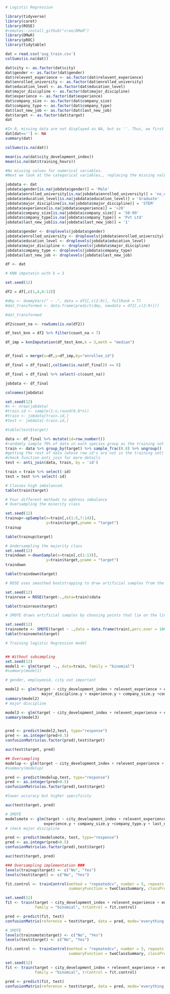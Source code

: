

```{r,echo=FALSE,include=FALSE}

# Logistic Regression

library(tidyverse)
library(caret)
library(ROSE)
#remotes::install_github("cran/DMwR")
library(DMwR)
library(pROC)
library(tidytable)
```


```{r,echo=FALSE,include=FALSE}
dat = read.csv('aug_train.csv')
colSums(is.na(dat))
```




```{r,echo=FALSE,include=FALSE}
dat$city <- as.factor(dat$city)
dat$gender <- as.factor(dat$gender)
dat$relevent_experience <- as.factor(dat$relevent_experience)
dat$enrolled_university <- as.factor(dat$enrolled_university)
dat$education_level <- as.factor(dat$education_level)
dat$major_discipline <- as.factor(dat$major_discipline)
dat$experience <- as.factor(dat$experience)
dat$company_size <- as.factor(dat$company_size)
dat$company_type <- as.factor(dat$company_type)
dat$last_new_job <- as.factor(dat$last_new_job)
dat$target <- as.factor(dat$target)
dat

```




```{r,echo=FALSE,include=FALSE}
#In R, missing data are not displayed as NA, but as ''. Thus, we first replace these empty strings with 'NA'
dat[dat==''] <- NA
summary(dat)

colSums(is.na(dat))
```



```{r,echo=FALSE,include=FALSE}
mean(is.na(dat$city_development_index)) 
mean(is.na(dat$training_hours))

```


```{r,echo=FALSE,include=FALSE}
#No missing values for numerical variables.
#Next we look at the categorical variables,, replacing the missing values with the mode.

jobdata <- dat
jobdata$gender[is.na(jobdata$gender)] = 'Male'
jobdata$enrolled_university[is.na(jobdata$enrolled_university)] = 'no_enrollment'
jobdata$education_level[is.na(jobdata$education_level)] = 'Graduate'
jobdata$major_discipline[is.na(jobdata$major_discipline)] = 'STEM'
jobdata$experience[is.na(jobdata$experience)] = '>20'
jobdata$company_size[is.na(jobdata$company_size)] = '50-99'
jobdata$company_type[is.na(jobdata$company_type)] = 'Pvt Ltd'
jobdata$last_new_job[is.na(jobdata$last_new_job)] = '1'

jobdata$gender <- droplevels(jobdata$gender)
jobdata$enrolled_university <- droplevels(jobdata$enrolled_university)
jobdata$education_level <- droplevels(jobdata$education_level)
jobdata$major_discipline <- droplevels(jobdata$major_discipline)
jobdata$company_type <- droplevels(jobdata$company_type)
jobdata$last_new_job <- droplevels(jobdata$last_new_job)

```


```{r,echo=FALSE,include=FALSE}
df <- dat

# KNN imputatin with k = 3

set.seed(12)

df2 = df[,c(1,4,6:12)]

#dmy <- dummyVars(" ~ .", data = df2[,c(2:9)], fullRank = T)
#dat_transformed <- data.frame(predict(dmy, newdata = df2[,c(2:9)]))

#dat_transformed

df2$count_na <- rowSums(is.na(df2))

df_test_knn = df2 %>% filter(count_na < 7)

df_imp = knnImputation(df_test_knn,k = 3,meth = "median")


df_final = merge(x=df,y=df_imp,by="enrollee_id")

df_final = df_final[,colSums(is.na(df_final)) == 0]

df_final = df_final %>% select(-c(count_na))

jobdata <- df_final

colnames(jobdata)

```




```{r,echo=FALSE,include=FALSE}
set.seed(12)
#n <- nrow(jobdata)
#train.id <- sample(1:n,round(0.8*n)) 
#train <- jobdata[train.id,]
#test <- jobdata[-train.id,]

#table(test$target)

data <- df_final %>% mutate(id=row_number())
#randomly sample 70% of data in each species group as the training set
train <- data %>% group_by(target) %>% sample_frac(0.8) %>% ungroup() 
#getting the rest of data (whose row id's are not in the training set) as the test set
#check function anti_join for more details
test <- anti_join(data, train, by = 'id')

train = train %>% select(-id)
test = test %>% select(-id)

```


```{r,echo=FALSE,include=FALSE}
# Classes high imbalanced. 
table(train$target)
```




```{r,echo=FALSE,include=FALSE}
# Four different methods to address imbalance
# Oversampling the minority class

set.seed(12)
trainup<-upSample(x=train[,c(1:5,7:14)],
                  y=train$target,yname = "target")
trainup

table(trainup$target)

```


```{r,echo=FALSE,include=FALSE}
# Undersampling the majority class
set.seed(12)
traindown <-downSample(x=train[,c(1:13)],
                  y=train$target,yname = "target")
traindown

table(traindown$target)
```


```{r,echo=FALSE,include=FALSE}
# ROSE uses smoothed bootstrapping to draw artificial samples from the feature space neighbourhood around the minority class.

set.seed(12)
trainrose = ROSE(target~.,data=train)$data

table(trainrose$target)

```


```{r,echo=FALSE,include=FALSE}
# SMOTE draws artificial samples by choosing points that lie on the line connecting the rare observation to one of its nearest neighbors in the feature space.

set.seed(12)
trainsmote <- SMOTE(target ~ .,data = data.frame(train),perc.over = 100)
table(trainsmote$target)


```




```{r,echo=FALSE,include=FALSE}
# Training logistic Regression model


## Without subsampling
set.seed(12)
model1 <- glm(target ~., data=train, family = "binomial")
#summary(model1)

# gender, employeeid, city not important

model2 <- glm(target ~ city_development_index + relevent_experience + enrolled_university.y + education_level.y +
                major_discipline.y + experience.y + company_size.y +company_type.y + last_new_job.y + training_hours, data = train,family = "binomial")
summary(model2)
# major discipline

model3 <- glm(target ~ city_development_index + relevent_experience + enrolled_university.y + education_level.y + experience.y + company_size.y + company_type.y + last_new_job.y + training_hours, data = train,family = "binomial")
summary(model3)


pred <- predict(model2,test, type="response")
pred <- as.integer(pred>0.5)
confusionMatrix(as.factor(pred),test$target)

auc(test$target, pred)

```



```{r,echo=FALSE,include=FALSE}
## Oversampling
modelup <- glm(target ~ city_development_index + relevent_experience + enrolled_university.y + education_level.y + experience.y + company_size.y + company_type.y + last_new_job.y + training_hours, data = trainup,family = "binomial")
#summary(modelup)

pred <- predict(modelup,test, type="response")
pred <- as.integer(pred>0.5)
confusionMatrix(as.factor(pred),test$target)

#lower accuracy but higher specificity

auc(test$target, pred)

```




```{r,echo=FALSE,include=FALSE}
# SMOTE
modelsmote <- glm(target ~ city_development_index + relevent_experience + enrolled_university.y + education_level.y +
                 experience.y + company_size.y +company_type.y + last_new_job.y + training_hours, data = trainsmote,family = "binomial")
# check major discipline

pred <- predict(modelsmote, test, type="response")
pred <- as.integer(pred>0.5)
confusionMatrix(as.factor(pred),test$target)

auc(test$target, pred)

```




```{r,warning=FALSE,echo=FALSE,include=FALSE}
### Oversampling implementation ###
levels(trainup$target) <- c("No", "Yes")
levels(test$target) <- c("No", "Yes")

fit.control <- trainControl(method = "repeatedcv", number = 5, repeats = 3,
                            summaryFunction = twoClassSummary, classProbs = TRUE)

set.seed(12)  
fit <- train(target ~ city_development_index + relevent_experience + enrolled_university.y + education_level.y + experience.y + company_type.y + last_new_job.y + training_hours, data = trainup, method = "glm", 
             family = "binomial", trControl = fit.control)

pred <- predict(fit, test)
confusionMatrix(reference = test$target, data = pred, mode='everything', positive='Yes')


```




```{r,warning=FALSE,echo=FALSE,include=FALSE}
# SMOTE
levels(trainsmote$target) <- c("No", "Yes")
levels(test$target) <- c("No", "Yes")

fit.control <- trainControl(method = "repeatedcv", number = 5, repeats = 3,
                            summaryFunction = twoClassSummary, classProbs = TRUE)

set.seed(12)  
fit <- train(target ~ city_development_index + relevent_experience + enrolled_university.y + education_level.y + experience.y + company_type.y + last_new_job.y + training_hours, data = trainsmote, method = "glm", 
             family = "binomial", trControl = fit.control)

pred <- predict(fit, test)
confusionMatrix(reference = test$target, data = pred, mode='everything', positive='No')

```


```{r ref.label=knitr::all_labels(), echo=TRUE, eval=FALSE}
```

